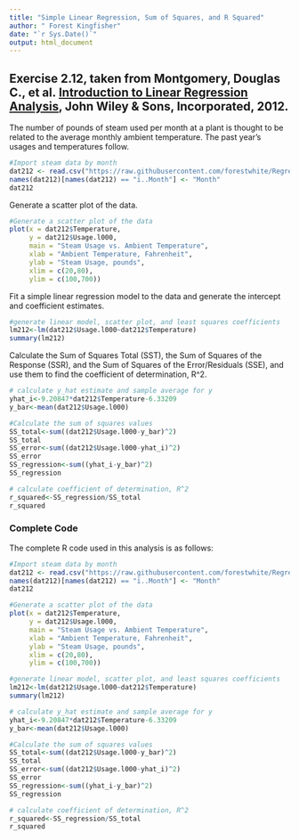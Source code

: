 ---
title: "Simple Linear Regression, Sum of Squares, and R Squared"
author: " Forest Kingfisher"
date: "`r Sys.Date()`"
output: html_document
---
## Exercise 2.12, taken from Montgomery, Douglas C., et al. <u>Introduction to Linear Regression Analysis</u>, John Wiley & Sons, Incorporated, 2012.

The number of pounds of steam used per month at a plant is thought to be related to the average monthly ambient temperature. The past year’s usages and temperatures follow.

```{r, echo=TRUE}
#Import steam data by month
dat212 <- read.csv("https://raw.githubusercontent.com/forestwhite/Regression/main/data/212Table.csv")
names(dat212)[names(dat212) == "ï..Month"] <- "Month"
dat212
```

Generate a scatter plot of the data.

```{r}
#Generate a scatter plot of the data
plot(x = dat212$Temperature, 
     y = dat212$Usage.l000, 
     main = "Steam Usage vs. Ambient Temperature",
     xlab = "Ambient Temperature, Fahrenheit", 
     ylab = "Steam Usage, pounds", 
     xlim = c(20,80), 
     ylim = c(100,700))
```

Fit a simple linear regression model to the data and generate the intercept and coefficient estimates.  

```{r, echo=TRUE}
#generate linear model, scatter plot, and least squares coefficients
lm212<-lm(dat212$Usage.l000~dat212$Temperature)
summary(lm212)
```

Calculate the Sum of Squares Total (SST), the Sum of Squares of the Response (SSR), and the Sum of Squares of the Error/Residuals (SSE), and use them to find the coefficient of determination, R^2.

```{r}
# calculate y_hat estimate and sample average for y
yhat_i<-9.20847*dat212$Temperature-6.33209
y_bar<-mean(dat212$Usage.l000)

#Calculate the sum of squares values
SS_total<-sum((dat212$Usage.l000-y_bar)^2)
SS_total
SS_error<-sum((dat212$Usage.l000-yhat_i)^2)
SS_error
SS_regression<-sum((yhat_i-y_bar)^2)
SS_regression

# calculate coefficient of determination, R^2
r_squared<-SS_regression/SS_total
r_squared
```

### Complete Code

The complete R code used in this analysis is as follows:

```{r, eval=FALSE}
#Import steam data by month
dat212 <- read.csv("https://raw.githubusercontent.com/forestwhite/Regression/main/data/212Table.csv")
names(dat212)[names(dat212) == "ï..Month"] <- "Month"
dat212

#Generate a scatter plot of the data
plot(x = dat212$Temperature, 
     y = dat212$Usage.l000, 
     main = "Steam Usage vs. Ambient Temperature",
     xlab = "Ambient Temperature, Fahrenheit", 
     ylab = "Steam Usage, pounds", 
     xlim = c(20,80), 
     ylim = c(100,700))

#generate linear model, scatter plot, and least squares coefficients
lm212<-lm(dat212$Usage.l000~dat212$Temperature)
summary(lm212)

# calculate y_hat estimate and sample average for y
yhat_i<-9.20847*dat212$Temperature-6.33209
y_bar<-mean(dat212$Usage.l000)

#Calculate the sum of squares values
SS_total<-sum((dat212$Usage.l000-y_bar)^2)
SS_total
SS_error<-sum((dat212$Usage.l000-yhat_i)^2)
SS_error
SS_regression<-sum((yhat_i-y_bar)^2)
SS_regression

# calculate coefficient of determination, R^2
r_squared<-SS_regression/SS_total
r_squared
```